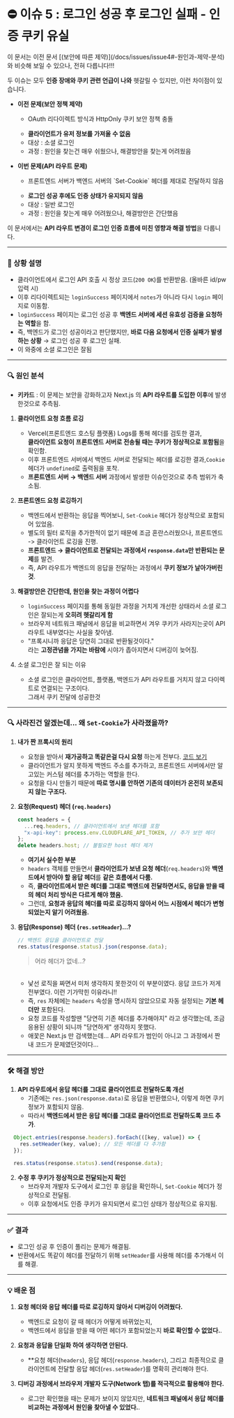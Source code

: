 
# ⛔ 이슈 5 : 로그인 성공 후 로그인 실패 - 인증 쿠키 유실

<Callout emoji="⚠️">
  이 문서는 이전 문서 [(보안에 따른 제약)](/docs/issues/issue4#-원인과-제약-분석) 와 비슷해 보일 수 있으나, 전혀 다릅니다!!!
</Callout>

두 이슈는 모두 **인증 장애와 쿠키 관련 언급이 나와** 헷갈릴 수 있지만, 이런 차이점이 있습니다.

- **<span className="text-red-600">이전</span> 문제(보안 정책 제약)**
    - <p className="-mt-4">OAuth 리다이렉트 방식과 HttpOnly 쿠키 보안 정책 충돌</p>
    - **클라이언트가 유저 정보를 가져올 수 없음**
    - 대상 : 소셜 로그인
    - 과정 : 원인을 찾는건 매우 쉬웠으나, 해결방안을 찾는게 어려웠음

- **<span className="text-blue-600">이번</span>  문제(API 라우트 문제)**
    - <p className="-mt-4">프론트엔드 서버가 백엔드 서버의 `Set-Cookie` 헤더를 제대로 전달하지 않음</p>
    - **로그인 성공 후에도 인증 상태가 유지되지 않음**
    - 대상 : 일반 로그인
    - 과정 : 원인을 찾는게 매우 어려웠으나, 해결방안은 간단했음

이 문서에서는 **API 라우트 변경이 로그인 인증 흐름에 미친 영향과 해결 방법**을 다룹니다.

---

### 📝 상황 설명

- 클라이언트에서 로그인 API 호출 시 정상 코드(`200 OK`)를 반환받음. (올바른 id/pw 입력 시)
- 이후 리다이렉트되는 `loginSuccess` 페이지에서 `notes`가 아니라 다시 `login` 페이지로 이동함.
- `loginSuccess` 페이지는 로그인 성공 후 **백엔드 서버에 세션 유효성 검증을 요청하는 역할**을 함.
- 즉, 백엔드가 로그인 성공이라고 판단했지만, **바로 다음 요청에서 인증 실패가 발생하는 상황** → 로그인 성공 후 로그인 실패.
- <span className="text-red-500 font-bold text-lg ml-1 mr-3">이 와중에 소셜 로그인은 잘됨</span>

---

### 🔍 원인 분석


- **키카드** : 이 문제는 보안을 강화하고자 Next.js 의 **API 라우트를 도입한 이후**에 발생한것으로 추측됨.

1. **클라이언트 요청 흐름 로깅**
      - Vercel(프론트엔드 호스팅 플랫폼) Logs를 통해 헤더를 검토한 결과,<br/>**클라이언트 요청이 프론트엔드 서버로 전송될 때는 쿠키가 정상적으로 포함됨**을 확인함.
      - 이후 프론트엔드 서버에서 백엔드 서버로 전달되는 헤더를 로깅한 결과,`Cookie` 헤더가 `undefined`로 출력됨을 포착.
      - **프론트엔드 서버 → 백엔드 서버** 과정에서 발생한 이슈인것으로 추측 범위가 축소됨.

2. **프론트엔드 요청 로깅하기**
    - 백엔드에서 반환하는 응답을 찍어보니, `Set-Cookie` 헤더가 정상적으로 포함되어 있었음.
    - 별도의 필터 로직을 추가한적이 없기 때문에  조금 혼란스러웠으나, 프론트엔드 -> 클라이언트 로깅을 진행.
    - **프론트엔드 → 클라이언트로 전달되는 과정에서 `response.data`만 반환되는 문제**를 발견.
    - 즉, API 라우트가 백엔드의 응답을 전달하는 과정에서 **쿠키 정보가 날아가버린 것**.

3. **해결방안은 간단한데, 원인을 찾는 과정이 어렵다**
    - `loginSuccess` 페이지를 통해 동일한 과정을 거치게 개선한 상태라서 소셜 로그인은 잘되는게 **오히려 헷갈리게 함**
    - 브라우저 네트워크 패널에서 응답을 비교하면서 겨우 쿠키가 사라지는곳이 API 라우트 내부였다는 사실을 찾아냄.
    - "프록시니까 응답은 당연히 그대로 반환될것이다." <br/> 라는 **고정관념을 가지는 바람에** 시야가 좁아지면서 디버깅이 늦어짐.

4. 소셜 로그인은 잘 되는 이유
    - 소셜 로그인은 클라이언트, 플랫폼, 백엔드가 API 라우트를 거치지 않고 다이렉트로 연결되는 구조이다.<br/>그래서 쿠키 전달에 성공한것

---

### 🔍 사라진건 알겠는데... 왜 `Set-Cookie`가 사라졌을까?

1. **내가 짠 프록시의 원리**
    - 요청을 받아서 **재가공하고 똑같은걸 다시 요청** 하는게 전부다. [코드 보기](https://github.com/LeeHyunWoo2/KIN-Web/blob/main/frontend/src/pages/api/proxy/%5B...path%5D.js)
    - 클라이언트가 알지 못하게 백엔드 주소를 추가하고, 프론트엔드 서버에서만 알고있는 커스텀 헤더를 추가하는 역할을 한다.
    - 요청을 다시 만들기 때문에 **따로 명시를 안하면 기존의 데이터가 온전히 보존되지 않는 구조다.**

2. **요청(Request) 헤더 (`req.headers`)**
    ```js filename="[path.js]"
    const headers = {
      ...req.headers, // 클라이언트에서 보낸 헤더를 포함
      "x-api-key": process.env.CLOUDFLARE_API_TOKEN, // 추가 보안 헤더
    };
    delete headers.host; // 불필요한 host 헤더 제거
    ```
    - **여기서 실수한 부분**
    - `headers` 객체를 만들면서 **클라이언트가 보낸 요청 헤더**(`req.headers`)와 **백엔드에서 받아야 할 응답 헤더**를
    **같은 흐름에서 다룸.**
    - 즉, **클라이언트에서 받은 헤더를 그대로 백엔드에 전달하면서도, 응답을 받을 때의 헤더 처리 방식은 다르게 해야 했음.**
    - 그런데, **요청과 응답의 헤더를 따로 로깅하지 않아서 어느 시점에서 헤더가 변형되었는지 알기 어려웠음.**


3. **응답(Response) 헤더 (`res.setHeader`)...?**
    ```js filename="[path.js]"
    // 백엔드 응답을 클라이언트로 전달
    res.status(response.status).json(response.data);
    ```
    > 어라 헤더가 없네...?

    <br/>

    - 낯선 로직을 짜면서 미처 생각하지 못한것이 이 부분이였다. 응답 코드가 저게 전부였다. 이런 기가막힌 이유라니!!
    - 즉, `res` 자체에는 `headers` 속성을 명시하지 않았으므로 자동 설정되는 **기본 헤더만** 포함된다.
    - 요청 코드를 작성할땐 "당연히 기존 헤더를 추가해야지" 라고 생각했는데, 조금 응용된 상황이 되니까 "당연하게" 생각하지 못했다.
    - 애꿏은 Next.js 만 검색했는데... API 라우트가 범인이 아니고 그 과정에서 짠 내 코드가 문제였던것이다...

---

### 🛠️ 해결 방안

1. **API 라우트에서 응답 헤더를 그대로 클라이언트로 전달하도록 개선**
    - 기존에는 `res.json(response.data)`로 응답을 반환했으나, 이렇게 하면 쿠키 정보가 포함되지 않음.
    - 따라서 **백엔드에서 받은 응답 헤더를 그대로 클라이언트로 전달하도록 코드 추가**.

```jsx filename="[...path].js" {1-3} copy
  Object.entries(response.headers).forEach(([key, value]) => {
    res.setHeader(key, value); // 모든 헤더를 다 추가함
  });

  res.status(response.status).send(response.data);
```

2. **수정 후 쿠키가 정상적으로 전달되는지 확인**
    - 브라우저 개발자 도구에서 로그인 후 응답을 확인하니, `Set-Cookie` 헤더가 정상적으로 전달됨.
    - 이후 요청에서도 인증 쿠키가 유지되면서 로그인 상태가 정상적으로 유지됨.

---

### ✅ 결과

- 로그인 성공 후 인증이 풀리는 문제가 해결됨.
- 반환에서도 똑같이 헤더를 전달하기 위해  `setHeader`를 사용해 헤더를 추가해서 이를 해결.

---

### 💡 배운 점

1. **요청 헤더와 응답 헤더를 따로 로깅하지 않아서 디버깅이 어려웠다.**
    - 백엔드로 요청이 갈 때 헤더가 어떻게 바뀌었는지,
    - 백엔드에서 응답을 받을 때 어떤 헤더가 포함되었는지 **바로 확인할 수 없었다.**.

2. **요청과 응답을 단일화 하여 생각하면 안된다.**
    - **요청 헤더(`headers`), 응답 헤더(`response.headers`), 그리고 최종적으로 클라이언트에 전달할 응답 헤더(`res.setHeader`)를 명확히 관리해야 한다.

3. **디버깅 과정에서 브라우저 개발자 도구(Network 탭)를 적극적으로 활용해야 한다.**
    - 로그만 확인했을 때는 문제가 보이지 않았지만,
    **네트워크 패널에서 응답 헤더를 비교하는 과정에서 원인을 찾아낼 수 있었다.**.